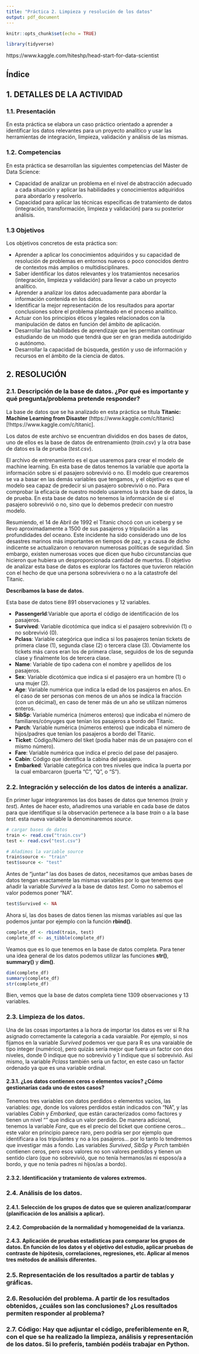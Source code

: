 ---
title: "Práctica 2. Limpieza y resolución de los datos"
output: pdf_document
---

```{r setup, include=FALSE}
knitr::opts_chunk$set(echo = TRUE)
```

```{r}
library(tidyverse)
```

https://www.kaggle.com/hiteshp/head-start-for-data-scientist

## Índice

## 1. DETALLES DE LA ACTIVIDAD

### 1.1. Presentación

En esta práctica se elabora un caso práctico orientado a aprender a identificar los datos relevantes para un proyecto analítico y usar las herramientas de integración, limpieza, validación y análisis de las mismas. 

### 1.2. Competencias 

En esta práctica se desarrollan las siguientes competencias del Máster de Data Science: 

- Capacidad de analizar un problema en el nivel de abstracción adecuado a cada situación y aplicar las habilidades y conocimientos adquiridos para abordarlo y resolverlo. 
- Capacidad para aplicar las técnicas específicas de tratamiento de datos (integración, transformación, limpieza y validación) para su posterior análisis. 

### 1.3 Objetivos

Los objetivos concretos de esta práctica son: 

- Aprender a aplicar los conocimientos adquiridos y su capacidad de resolución de problemas en entornos nuevos o poco conocidos dentro de contextos más amplios o multidisciplinares. 
- Saber identificar los datos relevantes y los tratamientos necesarios (integración, limpieza y validación) para llevar a cabo un proyecto analítico. 
- Aprender a analizar los datos adecuadamente para abordar la información contenida en los datos. 
- Identificar la mejor representación de los resultados para aportar conclusiones sobre el problema planteado en el proceso analítico. 
- Actuar con los principios éticos y legales relacionados con la manipulación de datos en función del ámbito de aplicación. 
- Desarrollar las habilidades de aprendizaje que les permitan continuar estudiando de un modo que tendrá que ser en gran medida autodirigido o autónomo. 
- Desarrollar la capacidad de búsqueda, gestión y uso de información y recursos en el ámbito de la ciencia de datos. 

## 2. RESOLUCIÓN

### 2.1. Descripción de la base de datos.  ¿Por qué es importante y qué pregunta/problema pretende responder?

La base de datos que se ha analizado en esta práctica se títula **Titanic: Machine Learning from Disaster** (https://www.kaggle.com/c/titanic) [!https://www.kaggle.com/c/titanic].

Los datos de este archivo se encuentran divididos en dos bases de datos, uno de ellos es la base de datos de entrenamiento (*train.csv*) y la otra base de datos es la de prueba (*test.csv*).

El archivo de entrenamiento es el que usaremos para crear el modelo de machine learning. En esta base de datos tenemos la variable  que aporta la información sobre si el pasajero sobrevivió o no. El modelo que crearemos se va a basar en las demás variables que tengamos, y el objetivo es que el modelo sea capaz de predecir si un pasajero sobrevivió o no. Para comprobar la eficacia de nuestro modelo usaremos la otra base de datos, la de prueba. En esta base de datos no tenemos la información de si el pasajero sobrevivió o no, sino que lo debemos predecir con nuestro modelo.

Resumiendo, el 14 de Abril de 1992 el Titanic chocó con un iceberg y se llevo aproximadamente a 1500 de sus pasajeros y tripulación a las profundidades del oceano. Este incidente ha sido considerado uno de los desastres marinos más importantes en tiempos de paz, y a causa de dicho indicente se actualizaron o renovaron numerosas políticas de seguridad. Sin embargo, existen numerosas voces que dicen que hubo circunstancias que hicieron que hubiera un desproporcionada cantidad de muertos. El objetivo de analizar esta base de datos es explorar los factores que tuvieron relación con el hecho de que una persona sobreviviera o no a la catastrofe del Titanic.


**Descríbamos la base de datos.**

Esta base de datos tiene 891 observaciones y 12 variables.

- **PassengerId**:Variable que aporta el código de identificación de los pasajeros.
- **Survived**: Variable dicotómica que indica si el pasajero sobrevivión (1) o no sobrevivió (0).
- **Pclass**: Variable categórica que indica si los pasajeros tenían tickets de primera clase (1), segunda clase (2) o tercera clase (3). Obviamente los tickets más caros eran los de primera clase, seguidos de los de segunda clase y finalmente los de tercera clase.
- **Name**: Variable de tipo cadena con el nombre y apellidos de los pasajeros.
- **Sex**: Variable dicotómica que indica si el pasajero era un hombre (1) o una mujer (2).
- **Age**: Variable numérica que indica la edad de los pasajeros en años. En el caso de ser personas con menos de un años se indica la fracción (con un décimal), en caso de tener más de un año se utilizan números enteros.
- **SibSp**: Variable numérica (números enteros) que indicaba el número de familiares/cónyuges que tenían los pasajeros a bordo del Titanic.
- **Parch**: Variable numérica (números enteros) que indicaba el número de hijos/padres que tenían los pasajeros a bordo del Titanic.
- **Ticket**: Código/Número del tiket (podía haber más de un pasajero con el mismo número).
- **Fare**: Variable numérica que indica el precio del pase del pasajero.
- **Cabin**: Código que identifica la cabina del pasajero.
- **Embarked**: Variable categórica con tres niveles que indica la puerta por la cual embarcaron (puerta "C", "Q", o "S"). 




### 2.2. Integración y selección de los datos de interés a analizar. 

En primer lugar integraremos las dos bases de datos que tenemos (*train* y *test*). Antes de hacer esto, añadiremos una variable en cada base de datos para que identifique si la observación pertenece a la base *train* o a la base *test*. esta nueva variable la denominaremos *source*.

```{r}
# cargar bases de datos
train <- read.csv("train.csv")
test <- read.csv("test.csv")
```

```{r}
# Añadimos la variable source
train$source <- "train"
test$source <- "test"
```

Antes de "juntar" las dos bases de datos, necesitamos que ambas bases de datos tengan exactamente las mismas variables por lo que tenemos que añadir la variable *Survived* a la base de datos *test*. Como no sabemos el valor podemos poner "NA".

```{r}
test$Survived <- NA
```

Ahora sí, las dos bases de datos tienen las mismas variables así que las podemos juntar por ejemplo con la función **rbind()**.

```{r}
complete_df <- rbind(train, test)
complete_df <- as_tibble(complete_df)
```

Veamos que es lo que tenemos en la base de datos completa. Para tener una idea general de los datos podemos utilizar las funciones **str()**, **summary()** y **dim()**.

```{r}
dim(complete_df)
summary(complete_df)
str(complete_df)
```

Bien, vemos que la base de datos completa tiene 1309 observaciones y 13 variables. 

### 2.3. Limpieza de los datos. 

Una de las cosas importantes a la hora de importar los datos es ver si R ha asignado correctamente la categoría a cada varaiable. Por ejemplo, si nos fijamos en la variable *Survived* podemos ver que para R es una varaiable de tipo integer (numérico), pero quizás sería mejor que fuera un factor con dos niveles, donde 0 indique que no sobrevivió y 1 indique que sí sobrevivió. Así mismo, la variable *Pclass* también sería un factor, en este caso un factor ordenado ya que es una variable ordinal.

#### 2.3.1. ¿Los datos contienen ceros o elementos vacíos? ¿Cómo gestionarías cada uno de estos casos? 

Tenemos tres variables con datos perdidos o elementos vacios, las variables: *age*, donde los valores perdidos están indicados con "NA", y las variables *Cabin* y *Embarked*, que están caracterizados como factores y tienen un nivel "" que indica un valor perdido. De manera adicional, tenemos la variable *Fare*, que es el precio del ticket que contiene ceros... este valor en principio parece raro, pero podría ser por ejemplo que identificara a los tripulantes y no a los pasajeros... por lo tanto lo tendremos que investigar más a fondo. Las variables *Survived*, *SibSp* y *Psrch* también contienen ceros, pero esos valores no son valores perdidos y tienen un sentido claro (que no sobrevivió, que no tenía hermanos/as ni esposo/a a bordo, y que no tenía padres ni hijos/as a bordo).



#### 2.3.2. Identificación y tratamiento de valores extremos. 

### 2.4. Análisis de los datos. 


#### 2.4.1. Selección de los grupos de datos que se quieren analizar/comparar (planificación de los análisis a aplicar).


#### 2.4.2. Comprobación de la normalidad y homogeneidad de la varianza. 



#### 2.4.3. Aplicación de pruebas estadísticas para comparar los grupos de datos. En función de los datos y el objetivo del estudio, aplicar pruebas de contraste de hipótesis, correlaciones, regresiones, etc. Aplicar al menos tres métodos de análisis diferentes. 

### 2.5. Representación de los resultados a partir de tablas y gráficas. 

### 2.6. Resolución del problema. A partir de los resultados obtenidos, ¿cuáles son las conclusiones? ¿Los resultados permiten responder al problema? 


### 2.7. Código: Hay que adjuntar el código, preferiblemente en R, con el que se ha realizado la limpieza, análisis y representación de los datos. Si lo preferís, también podéis trabajar en Python.